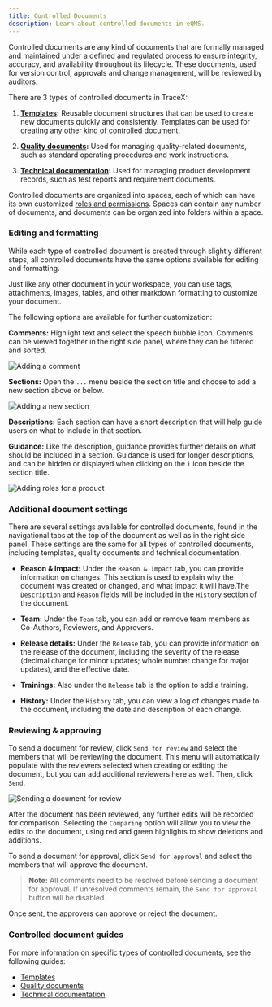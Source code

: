 ```yaml
---
title: Controlled Documents
description: Learn about controlled documents in eQMS.
---
```



<YouTube id='4u4dwolgBFs' posterQuality='max' />

Controlled documents are any kind of documents that are formally managed and maintained under a defined and regulated process to ensure integrity, accuracy, and availability throughout its lifecycle. These documents, used for version control, approvals and change management, will be reviewed by auditors.

There are 3 types of controlled documents in TraceX:

1. **[Templates](../templates):** Reusable document structures that can be used to create new documents quickly and consistently. Templates can be used for creating any other kind of controlled document.

2. **[Quality documents](../quality-documents):** Used for managing quality-related documents, such as standard operating procedures and work instructions.

3. **[Technical documentation](../technical-documentation):** Used for managing product development records, such as test reports and requirement documents.

Controlled documents are organized into spaces, each of which can have its own customized [roles and permissions](../roles). Spaces can contain any number of documents, and documents can be organized into folders within a space.

### Editing and formatting

While each type of controlled document is created through slightly different steps, all controlled documents have the same options available for editing and formatting.

Just like any other document in your workspace, you can use tags, attachments, images, tables, and other markdown formatting to customize your document.

The following options are available for further customization:

**Comments:** Highlight text and select the speech bubble icon. Comments can be viewed together in the right side panel, where they can be filtered and sorted.

<Image 
src={documentComment} 
alt='Adding a comment' 
inferSize
quality='max'
/>

**Sections:** Open the `...` menu beside the section title and choose to add a new section above or below.

<Image 
src={addSection} 
alt='Adding a new section' 
inferSize
quality='max'
/>

**Descriptions:** Each section can have a short description that will help guide users on what to include in that section.

**Guidance:** Like the description, guidance provides further details on what should be included in a section. Guidance is used for longer descriptions, and can be hidden or displayed when clicking on the `i` icon beside the section title.

<Image 
src={documentGuidance} 
alt='Adding roles for a product' 
inferSize
quality='max'
/>

### Additional document settings

There are several settings available for controlled documents, found in the navigational tabs at the top of the document as well as in the right side panel. These settings are the same for all types of controlled documents, including templates, quality documents and technical documentation.

* **Reason & Impact:** Under the `Reason & Impact` tab, you can provide information on changes. This section is used to explain why the document was created or changed, and what impact it will have.The `Description` and `Reason` fields will be included in the `History` section of the document.

* **Team:** Under the `Team` tab, you can add or remove team members as Co-Authors, Reviewers, and Approvers.

* **Release details:** Under the `Release` tab, you can provide information on the release of the document, including the severity of the release (decimal change for minor updates; whole number change for major updates), and the effective date.

* **Trainings:** Also under the `Release` tab is the option to add a training.

* **History:** Under the `History` tab, you can view a log of changes made to the document, including the date and description of each change.

### Reviewing & approving

To send a document for review, click `Send for review` and select the members that will be reviewing the document. This menu will automatically populate with the reviewers selected when creating or editing the document, but you can add additional reviewers here as well. Then, click `Send`.

<Image 
src={sendForReview} 
alt='Sending a document for review' 
inferSize
quality='max'
/>

After the document has been reviewed, any further edits will be recorded for comparison. Selecting the `Comparing` option will allow you to view the edits to the document, using red and green highlights to show deletions and additions.

To send a document for approval, click `Send for approval` and select the members that will approve the document.

> **Note:** All comments need to be resolved before sending a document for approval. If unresolved comments remain, the `Send for approval` button will be disabled.

Once sent, the approvers can approve or reject the document.

### Controlled document guides

For more information on specific types of controlled documents, see the following guides:

* [Templates](../templates)
* [Quality documents](../quality-documents)
* [Technical documentation](../technical-documentation)